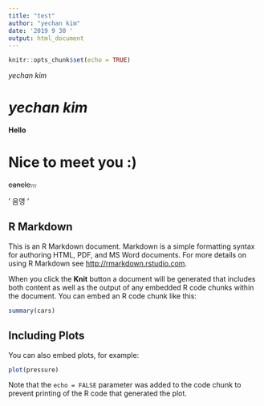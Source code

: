 ```yaml
---
title: "test"
author: "yechan kim"
date: '2019 9 30 '
output: html_document
---
```


```r
knitr::opts_chunk$set(echo = TRUE)
```
*yechan kim*

# *yechan kim*

**Hello**

# Nice to meet you :)

~~cancle...~~

' 음영 '

## R Markdown

This is an R Markdown document. Markdown is a simple formatting syntax for authoring HTML, PDF, and MS Word documents. For more details on using R Markdown see <http://rmarkdown.rstudio.com>.

When you click the **Knit** button a document will be generated that includes both content as well as the output of any embedded R code chunks within the document. You can embed an R code chunk like this:

```r
summary(cars)
```

## Including Plots

You can also embed plots, for example:

```r
plot(pressure)
```

Note that the `echo = FALSE` parameter was added to the code chunk to prevent printing of the R code that generated the plot.
